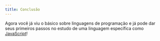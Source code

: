 ```yaml
---
title: Conclusão
---
```


Agora você já viu o básico sobre linguagens de programação e já pode dar seus primeiros passos no estudo de uma
linguagem específica
como [JavaScript](https://www.youtube.com/watch?v=BXqUH86F-kA&list=PLntvgXM11X6pi7mW0O4ZmfUI1xDSIbmTm)!
